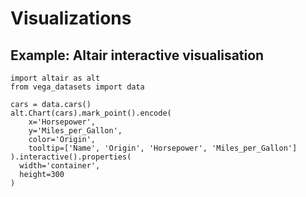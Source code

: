 # Visualizations 

## Example: Altair interactive visualisation

```pyodide
import altair as alt
from vega_datasets import data

cars = data.cars()
alt.Chart(cars).mark_point().encode(
    x='Horsepower',
    y='Miles_per_Gallon',
    color='Origin',
    tooltip=['Name', 'Origin', 'Horsepower', 'Miles_per_Gallon']
).interactive().properties(
  width='container',
  height=300
)
```